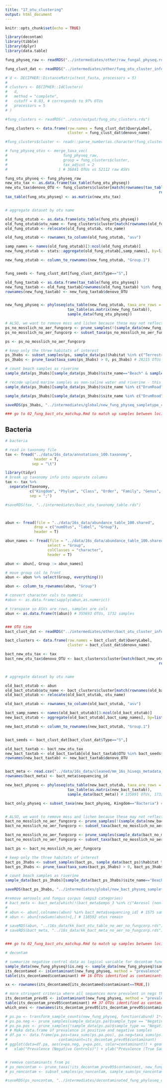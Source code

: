 ```yaml
---
title: "17_otu_clustering"
output: html_document
---
```


```r
knitr::opts_chunk$set(echo = TRUE)
```

```r
library(decontam)
library(tibble)
library(dplyr)
library(data.table)
```


```r
fung_physeq_raw <- readRDS("../intermediates/other/raw_fungal_physeq.rds")

fung_clust_dat <- readRDS("../intermediates/other/fung_otu_cluster_info.rds")

```

```r

# d <- DECIPHER::DistanceMatrix(test_fasta, processors = 5)
# 
# clusters <- DECIPHER::IdClusters(
#   d, 
#   method = "complete",
#   cutoff = 0.03, # corresponds to 97% OTUs
#   processors = 5
# )

#fung_clusters <- readRDS("../otus/output/fung_otu_clusters.rds")

fung_clusters <- data.frame(row.names = fung_clust_dat$QueryLabel,
                            cluster = fung_clust_dat$denovo_name)

#fung_clusters$cluster <- readr::parse_number(as.character(fung_clusters$cluster))

# fung_physeq_otus <- merge_taxa_vec(
#                         fung_physeq_raw,
#                         group = fung_clusters$cluster,
#                         tax_adjust = 2
#                       ) # 36841 OTUs vs 52112 raw ASVs

fung_otu_physeq <- fung_physeq_raw
new_otu_tax <- as.data.frame(tax_table(fung_otu_physeq))
new_otu_tax$denovo_OTU <- fung_clusters$cluster[match(rownames(tax_table(fung_otu_physeq)),
                                                                     rownames(fung_clusters))]
tax_table(fung_otu_physeq) <- as.matrix(new_otu_tax)


# aggregate dataset by otu name

old_fung_otutab <- as.data.frame(otu_table(fung_otu_physeq))
old_fung_otutab$otu_name <- fung_clusters$cluster[match(rownames(old_fung_otutab), rownames(fung_clusters))]
old_fung_otutab <- relocate(old_fung_otutab, otu_name)

old_fung_otutab <- rownames_to_column(old_fung_otutab, "asv")

samp_names <- names(old_fung_otutab)[3:ncol(old_fung_otutab)]
new_fung_otutab <- stats::aggregate(old_fung_otutab[,samp_names], by=list(old_fung_otutab$otu_name), sum)

new_fung_otutab <- column_to_rownames(new_fung_otutab, "Group.1")


fung_seeds <- fung_clust_dat[fung_clust_dat$Type=="S",]

old_fung_taxtab <- as.data.frame(tax_table(fung_otu_physeq))
new_fung_taxtab <- old_fung_taxtab[rownames(old_fung_taxtab) %in% fung_seeds$QueryLabel,]
rownames(new_fung_taxtab) <- new_fung_taxtab$denovo_OTU


new_fung_physeq <- phyloseq(otu_table(new_fung_otutab, taxa_are_rows = TRUE),
                            tax_table(as.matrix(new_fung_taxtab)),
                            sample_data(fung_otu_physeq))


```

```r

# ALSO, we want to remove moss and lichen because these may not reflect primary producers too well
ps_no_mosslich_no_aer_fungcorp <- prune_samples(!(sample_data(new_fung_physeq)$sample_type %in% c("MossThallus", "LichenThallus", "Aerosol (non-saline)", "Fungus corpus", "Mushroom")), new_fung_physeq) # 1615 samples remain
ps_no_mosslich_no_aer_fungcorp <- subset_taxa(ps_no_mosslich_no_aer_fungcorp, taxa_sums(ps_no_mosslich_no_aer_fungcorp) > 0) # 28277 OTUs remain

ps <- ps_no_mosslich_no_aer_fungcorp

# keep only the three habitats of interest
ps_3habs <- subset_samples(ps, sample_data(ps)$habitat %in% c("Terrestrial", "Riverine", "Marine")) # 1494 samples remain
ps_3habs <- prune_taxa(taxa_sums(ps_3habs) > 0, ps_3habs) # 28215 OTUs remain

# count beach samples as riverine
sample_data(ps_3habs)[sample_data(ps_3habs)$site_name=="Beach" & sample_data(ps_3habs)$sample_type=="WaterSaline",]$habitat = "Riverine"

# recode upland marine samples as non-saline water and riverine - this is only an issue in ITS
sample_data(ps_3habs)[sample_data(ps_3habs)$site_name %in% c("DrumRoad", "Ridge") & sample_data(ps_3habs)$empo_3=="Water(saline)",]$habitat = "Riverine"

sample_data(ps_3habs)[sample_data(ps_3habs)$site_name %in% c("DrumRoad", "Ridge") & sample_data(ps_3habs)$empo_3=="Water(saline)",]$empo_3 = "Water (non-saline)"

saveRDS(ps_3habs, "../intermediates/global/new_fung_physeq_sampletype_cull.rds")

### go to 02_fung_bact_otu_matchup.Rmd to match up samples between loci!

```



## Bacteria

```r
# bacteria 

# read in taxonomy file
tax <- fread("../data/16s_data/annotations_100.taxonomy",
             header = T,
            sep = "\t")

library(tidyr)
# break up taxonomy info into separate columns
tax <- tax %>%
  separate(Taxonomy, 
           c("Kingdom", "Phylum", "Class", "Order", "Family", "Genus", "Species"),
           sep = ";")

#saveRDS(tax, "../intermediates/bact_otu_taxonomy_table.rds")



abun <- fread(file = "../data/16s_data/abundance_table_100.shared",
             drop = c("numOtus", "label", "Group"),
             header = T)

abun_names <- fread(file = "../data/16s_data/abundance_table_100.shared",
                   select = "Group",
                   colClasses = "character",
                   header = T)

abun <- abun[, Group := abun_names]

# move group col to front
abun <- abun %>% select(Group, everything())

abun <- column_to_rownames(abun, "Group")

# convert character cols to numeric
#abun <- as.data.frame(sapply(abun,as.numeric))

# transpose so ASVs are rows, samples are cols
abun <- as.data.frame(t(abun)) # 355693 OTUs, 1732 samples


### OTU time
bact_clust_dat <- readRDS("../intermediates/other/bact_otu_cluster_info.rds")

bact_clusters <- data.frame(row.names = bact_clust_dat$QueryLabel,
                            cluster = bact_clust_dat$denovo_name)

bact_new_otu_tax <- tax
bact_new_otu_tax$denovo_OTU <- bact_clusters$cluster[match(bact_new_otu_tax$OTU,
                                                                     rownames(bact_clusters))]


# aggregate dataset by otu name

old_bact_otutab <- abun
old_bact_otutab$otu_name <- bact_clusters$cluster[match(rownames(old_bact_otutab), rownames(bact_clusters))]
old_bact_otutab <- relocate(old_bact_otutab, otu_name)

old_bact_otutab <- rownames_to_column(old_bact_otutab, "asv")

bact_samp_names <- names(old_bact_otutab)[3:ncol(old_bact_otutab)]
new_bact_otutab <- aggregate(old_bact_otutab[,bact_samp_names], by=list(old_bact_otutab$otu_name), sum)

new_bact_otutab <- column_to_rownames(new_bact_otutab, "Group.1")


bact_seeds <- bact_clust_dat[bact_clust_dat$Type=="S",]

old_bact_taxtab <- bact_new_otu_tax
new_bact_taxtab <- old_bact_taxtab[old_bact_taxtab$OTU %in% bact_seeds$QueryLabel,]
rownames(new_bact_taxtab) <- new_bact_taxtab$denovo_OTU


bact_meta <- read.csv("../data/16s_data/cleaned/mm_16s_hiseqs_metadata_table.csv")
rownames(bact_meta) <- bact_meta$sequencing_id

new_bact_physeq <- phyloseq(otu_table(new_bact_otutab, taxa_are_rows = TRUE),
                            tax_table(as.matrix(new_bact_taxtab)),
                            sample_data(bact_meta)) # 135891 OTUs, 1732 samples

bact_only_physeq <- subset_taxa(new_bact_physeq, Kingdom=="Bacteria") # 130426 OTUs, 1732 samples


# ALSO, we want to remove moss and lichen because these may not reflect primary producers too well
bact_no_mosslich_no_aer_fungcorp <- prune_samples(!(sample_data(new_bact_physeq)$sample_type %in% c("MossThallus", "LichenThallus", "Air", "Mushroom")), bact_only_physeq) # 1659 samples remain
bact_no_mosslich_no_aer_fungcorp <- subset_taxa(bact_no_mosslich_no_aer_fungcorp, taxa_sums(bact_no_mosslich_no_aer_fungcorp) > 0) # 128370 OTUs remain

bact_no_mosslich_no_aer_fungcorp <- prune_samples(sample_data(bact_no_mosslich_no_aer_fungcorp)$sample_type!="Fungus corpus",bact_no_mosslich_no_aer_fungcorp) # 1659 samples remain
bact_no_mosslich_no_aer_fungcorp <- subset_taxa(bact_no_mosslich_no_aer_fungcorp, taxa_sums(bact_no_mosslich_no_aer_fungcorp) > 0) # 128370 OTUs remain

bact_ps <- bact_no_mosslich_no_aer_fungcorp

# keep only the three habitats of interest
bact_ps_3habs <- subset_samples(bact_ps, sample_data(bact_ps)$habitat %in% c("Terrestrial", "Riverine", "Marine")) # 1489 samples remain
bact_ps_3habs <- prune_taxa(taxa_sums(bact_ps_3habs) > 0, bact_ps_3habs) # 118965 OTUs remain

# count beach samples as riverine
sample_data(bact_ps_3habs)[sample_data(bact_ps_3habs)$site_name=="Beach" & sample_data(bact_ps_3habs)$sample_type=="WaterSaline",]$habitat = "Riverine"

saveRDS(bact_ps_3habs, "../intermediates/global/new_bact_physeq_sampletype_cull.rds")

#remove aerosols and fungus corpus (empo3 categories)
# bact_meta <- bact_meta[which(!(bact_meta$empo_3 %in% c("Aerosol (non-saline)", "Fungus corpus"))),]
# 
# abun <- abun[,colnames(abun) %in% bact_meta$sequencing_id] # 1575 samples remain
# abun <- abun[rowSums(abun)>1,] # 110592 otus remain

# saveRDS(abun, "../16s_data/kk_bact_otu_table_no_aer_no_fungcorp.rds")
# saveRDS(bact_meta, "../16s_data/kk_bact_meta_no_aer_no_fungcorp.rds")


### go to 02_fung_bact_otu_matchup.Rmd to match up samples between loci!
```




```r
# decontam

# summarize negative control data as logical variable for decontam function
sample_data(new_fung_physeq)$is.neg <- sample_data(new_fung_physeq)$sample_type == "NegativeControl"
its_decontamed <- isContaminant(new_fung_physeq, method = "prevalence", neg = "is.neg")
table(its_decontamed$contaminant) ## 16 OTUs identified as contaminants

xx <- rownames(its_decontamed[its_decontamed$contaminant==TRUE,])

# more stringent criteria where all sequences more prevalent in negs than pos will be contaminants
its_decontam_prev05 <- isContaminant(new_fung_physeq, method = "prevalence", neg = "is.neg", threshold = 0.5)
table(its_decontam_prev05$contaminant) ## 37 OTUs identified as contaminants
which_ones <- rownames(its_decontam_prev05[its_decontam_prev05$contaminant==TRUE,])

# ps.pa <- transform_sample_counts(new_fung_physeq, function(abund) 1*(abund>0))
# ps.pa.neg <- prune_samples(sample_data(ps.pa)$sample_type == "NegativeControl", ps.pa)
# ps.pa.pos <- prune_samples(!sample_data(ps.pa)$sample_type == "NegativeControl", ps.pa)
# # Make data.frame of prevalence in positive and negative samples
# df.pa <- data.frame(pa.pos=taxa_sums(ps.pa.pos), pa.neg=taxa_sums(ps.pa.neg),
#                       contaminant=its_decontam_prev05$contaminant)
# ggplot(data=df.pa, aes(x=pa.neg, y=pa.pos, color=contaminant)) + geom_point() +
#   xlab("Prevalence (Negative Controls)") + ylab("Prevalence (True Samples)")


# remove contaminants from ps
# ps_noncontam <- prune_taxa(!its_decontam_prev05$contaminant, new_fung_physeq) # 37 OTUs removed, 29144 remain
# ps_noncontam <- subset_samples(ps_noncontam, sample_sums(ps_noncontam) > 0) # 4 samples removed, 1673 remain

#saveRDS(ps_noncontam, "../intermediates/decontaminated_fung_phyloseq_object_otus.rds")
```

